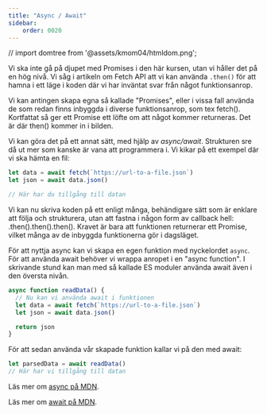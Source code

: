 ```yaml
---
title: "Async / Await" 
sidebar:
    order: 0020
---
```


// import domtree from '@assets/kmom04/htmldom.png';



Vi ska inte gå på djupet med Promises i den här kursen, utan vi håller det på en hög nivå. Vi såg i artikeln om Fetch API att vi kan använda `.then()` för att hamna i ett läge i koden där vi har inväntat svar från något funktionsanrop.

Vi kan antingen skapa egna så kallade "Promises", eller i vissa fall använda de som redan finns inbyggda i diverse funktionsanrop, som tex fetch(). Kortfattat så ger ett Promise ett löfte om att något kommer returneras. Det är där then() kommer in i bilden.

Vi kan göra det på ett annat sätt, med hjälp av *async/await*. Strukturen sre då ut mer som kanske är vana att programmera i. Vi kikar på ett exempel där vi ska hämta en fil:

```js
let data = await fetch(`https://url-to-a-file.json`)
let json = await data.json()

// Här har du tillgång till datan
```

Vi kan nu skriva koden på ett enligt många, behändigare sätt som är enklare att följa och strukturera, utan att fastna i någon form av callback hell: .then().then().then(). Kravet är bara att funktionen returnerar ett Promise, vilket många av de inbyggda funktionerna gör i dagsläget.

För att nyttja async kan vi skapa en egen funktion med nyckelordet `async`. För att använda await behöver vi wrappa anropet i en "async function". I skrivande stund kan man med så kallade ES moduler använda await även i den översta nivån.

```js title="async"
async function readData() {
  // Nu kan vi använda await i funktionen
  let data = await fetch(`https://url-to-a-file.json`)
  let json = await data.json()

  return json
}
```

För att sedan använda vår skapade funktion kallar vi på den med await:

```js title="await"
let parsedData = await readData()
// Här har vi tillgång till datan
```

Läs mer om [async på MDN](https://developer.mozilla.org/en-US/docs/Web/JavaScript/Reference/Statements/async_function).

Läs mer om [await på MDN](https://developer.mozilla.org/en-US/docs/Web/JavaScript/Reference/Operators/await).





